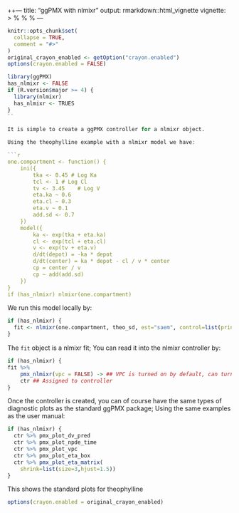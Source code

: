 ++---
title: "ggPMX with nlmixr"
output: rmarkdown::html_vignette
vignette: >
  %\VignetteIndexEntry{ggPMX with nlmixr}
  %\VignetteEngine{knitr::rmarkdown}
  %\VignetteEncoding{UTF-8}
---

```r
knitr::opts_chunk$set(
  collapse = TRUE,
  comment = "#>"
)
original_crayon_enabled <- getOption("crayon.enabled")
options(crayon.enabled = FALSE)
```

```r
library(ggPMX)
has_nlmixr <- FALSE
if (R.version$major >= 4) {
  library(nlmixr)
  has_nlmixr <- TRUES
}
``

It is simple to create a ggPMX controller for a nlmixr object.

Using the theophylline example with a nlmixr model we have:

```r
one.compartment <- function() {
    ini({
        tka <- 0.45 # Log Ka
        tcl <- 1 # Log Cl
        tv <- 3.45    # Log V
        eta.ka ~ 0.6
        eta.cl ~ 0.3
        eta.v ~ 0.1
        add.sd <- 0.7
    })
    model({
        ka <- exp(tka + eta.ka)
        cl <- exp(tcl + eta.cl)
        v <- exp(tv + eta.v)
        d/dt(depot) = -ka * depot
        d/dt(center) = ka * depot - cl / v * center
        cp = center / v
        cp ~ add(add.sd)
    })
}
if (has_nlmixr) nlmixr(one.compartment)
```

We run this model locally by:

```r
if (has_nlmixr) {
  fit <- nlmixr(one.compartment, theo_sd, est="saem", control=list(print=0))
}
```


The `fit` object is a nlmixr fit; You can read it into the nlmixr
controller by:

```r
if (has_nlmixr) {
fit %>%
    pmx_nlmixr(vpc = FALSE) -> ## VPC is turned on by default, can turn off.
    ctr ## Assigned to controller 
}
```

Once the controller is created, you can of course have the same types
of diagnostic plots as the standard ggPMX package; Using the same
examples as the user manual:

```r
if (has_nlmixr) {
  ctr %>% pmx_plot_dv_pred
  ctr %>% pmx_plot_npde_time
  ctr %>% pmx_plot_vpc
  ctr %>% pmx_plot_eta_box
  ctr %>% pmx_plot_eta_matrix(
    shrink=list(size=3,hjust=1.5))
}
```

This shows the standard plots for theophylline

```r
options(crayon.enabled = original_crayon_enabled)
```
